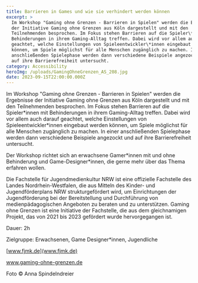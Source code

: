 ```yaml
---
title: Barrieren in Games und wie sie verhindert werden können
excerpt: >
  Im Workshop "Gaming ohne Grenzen - Barrieren in Spielen" werden die Ergebnisse
  der Initiative Gaming ohne Grenzen aus Köln dargestellt und mit den
  Teilnehmenden besprochen. Im Fokus stehen Barrieren auf die Spieler\*innen mit
  Behinderungen in ihrem Gaming-Alltag treffen. Dabei wird vor allem auch darauf
  geachtet, welche Einstellungen von Spieleentwickler\*innen eingebaut werden
  können, um Spiele möglichst für alle Menschen zugänglich zu machen. In einer
  anschließenden Spielephase werden dann verschiedene Beispiele angezockt und
  auf ihre Barrierefreiheit untersucht.
category: Accessibility
heroImg: /uploads/GamingOhneGrenzen_AS_208.jpg
date: 2023-09-15T22:00:00.000Z
---
```


Im Workshop "Gaming ohne Grenzen - Barrieren in Spielen" werden die Ergebnisse der Initiative Gaming ohne Grenzen aus Köln dargestellt und mit den Teilnehmenden besprochen. Im Fokus stehen Barrieren auf die Spieler\*innen mit Behinderungen in ihrem Gaming-Alltag treffen. Dabei wird vor allem auch darauf geachtet, welche Einstellungen von Spieleentwickler\*innen eingebaut werden können, um Spiele möglichst für alle Menschen zugänglich zu machen. In einer anschließenden Spielephase werden dann verschiedene Beispiele angezockt und auf ihre Barrierefreiheit untersucht.

Der Workshop richtet sich an erwachsene Gamer\*innen mit und ohne Behinderung und Game-Designer\*innen, die gerne mehr über das Thema erfahren wollen.

Die Fachstelle für Jugendmedienkultur NRW ist eine offizielle Fachstelle des Landes Nordrhein-Westfalen, die aus Mitteln des Kinder- und Jugendförderplans NRW strukturgefördert wird, um Einrichtungen der Jugendförderung bei der Bereitstellung und Durchführung von medienpädagogischen Angeboten zu beraten und zu unterstützen. Gaming ohne Grenzen ist eine Initiative der Fachstelle, die aus dem gleichnamigen Projekt, das von 2021 bis 2023 gefördert wurde hervorgegangen ist.

Dauer: 2h

Zielgruppe: Erwachsenen, Game Designer\*innen, Jugendliche

[www.fjmk.de](www.fjmk.de)

www.gaming-ohne-grenzen.de

Foto © Anna Spindelndreier
